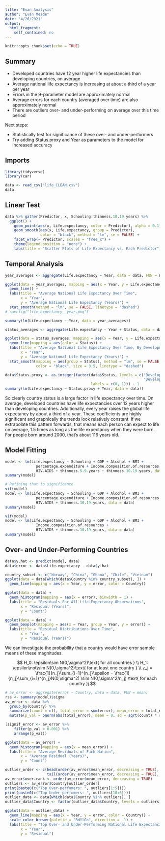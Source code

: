 ```yaml
---
title: "Evan Analysis"
author: "Evan Meade"
date: "4/26/2021"
output:
  html_fragment:
    self_contained: no
---
```


```r
knitr::opts_chunk$set(echo = TRUE)
```

## Summary

* Developed countries have 12 year higher life expectancies than developing countries, on average
* Average national life expectancy is increasing at about a third of a year per year 
* Errors in the 9-parameter model are approximately normal
* Average errors for each country (averaged over time) are also approximately normal
* There are outliers over- and under-performing on average over this time period

Next steps:

* Statistically test for significance of these over- and under-performers
* Try adding Status.proxy and Year as parameters to the model for increased accuracy

## Imports

```r
library(tidyverse)
library(car)

data <- read_csv("life_CLEAN.csv")
data
```

## Linear Test

```r
data %>% gather(Predictor, x, Schooling:thinness.10.19.years) %>%
  ggplot() +
    geom_point(aes(x, Life.expectancy, color = Predictor), alpha = 0.1) +
    geom_smooth(aes(x, Life.expectancy, group = Predictor),
                color = "black", method = "lm", se = FALSE) +
    facet_wrap(~ Predictor, scales = "free_x") +
    theme(legend.position = "none") +
    labs(title = "Scatter Plots of Life Expectancy vs. Each Predictor")
```

## Temporal Analysis

```r
year_averages <- aggregate(Life.expectancy ~ Year, data = data, FUN = mean)

ggplot(data = year_averages, mapping = aes(x = Year, y = Life.expectancy)) +
  geom_line() +
  labs(title = "Average National Life Expectancy Over Time",
       x = "Year",
       y = "Average National Life Expectancy (Years)") +
  stat_smooth(method = "lm", se = FALSE, linetype = "dashed")
# savefig("life_expectancy__year.png")

summary(lm(Life.expectancy ~ Year, data = year_averages))
```

```r
status_averages <- aggregate(Life.expectancy ~ Year + Status, data = data, FUN = mean)

ggplot(data = status_averages, mapping = aes(x = Year, y = Life.expectancy)) +
  geom_line(mapping = aes(color = Status)) +
  labs(title = "Average National Life Expectancy Over Time, By Development Status",
       x = "Year",
       y = "Average National Life Expectancy (Years)") +
  stat_smooth(mapping = aes(group = Status), method = "lm", se = FALSE,
              color = "black", size = 0.5, linetype = "dashed")
```

```r
data$Status.proxy <- as.integer(factor(data$Status, levels = c("Developing",
                                                               "Developed"),
                                       labels = c(0, 1))) - 1
summary(lm(Life.expectancy ~ Status.proxy + Year, data = data))
```

So clearly country status is a large factor in life expectancy over time. On average, developed countries have life expectancies over 12 years higher than developing countries. Additionally, every year raises the global life expectancy by about a third of a year. These coefficients are highly significant and graphically the trends look relatively constant. If we extrapolate this pattern forwards, that means each person can expect to life on average, 1.5 times as long as the life expectancy when they were born. For people born around 2000, that's about 116 years old.

## Model Fitting

```r
model <- lm(Life.expectancy ~ Schooling + GDP + Alcohol + BMI +
              percentage.expenditure + Income.composition.of.resources +
              HIV.AIDS + thinness.5.9.years + thinness.10.19.years, data = data)
summary(model)

# Refining that to significance
vif(model)
model <- lm(Life.expectancy ~ Schooling + GDP + Alcohol + BMI +
              percentage.expenditure + Income.composition.of.resources +
              HIV.AIDS + thinness.10.19.years, data = data)
summary(model)

vif(model)
model <- lm(Life.expectancy ~ Schooling + GDP + Alcohol + BMI +
              Income.composition.of.resources +
              HIV.AIDS + thinness.10.19.years, data = data)
summary(model)
```

## Over- and Under-Performing Countries

```r
data$y.hat <- predict(model, data)
data$error <- data$Life.expectancy - data$y.hat

country_subset <- c("Norway", "China", "Ghana", "Chile", "Vietnam")
ggplot(data = data[which(data$Country %in% country_subset), ]) +
  geom_line(mapping = aes(x = Year, y = error, color = Country))
```

```r
ggplot(data = data) +
  geom_histogram(mapping = aes(x = error), binwidth = 1) +
  labs(title = "Residuals For All Life Expectancy Observations",
       x = "Residual (Years)",
       y = "Count")

ggplot(data = data) +
  geom_boxplot(mapping = aes(x = Year, group = Year, y = error)) +
  labs(title = "Residual Distributions Over Time",
       x = "Year",
       y = "Residual (Years)")
```

We can investigate the probability that a country would have error sample means of these magnitudes.

$$
H_0: \epsilon\sim N(0,\sigma^2)\text{ for all countries }
\\
H_1: \epsilon\not\sim N(0,\sigma^2)\text{ for at least one country }
\\
z_j = \frac{1}{n_j}\sum_{i=1}^{n_j}\epsilon = \frac{1}{n_j}\sum_{i=1}^{n_j}N(0,\sigma^2) \sim N(0,\sigma^2/n_j) \text{ for each country }j
$$

```r
# av_error <- aggregate(error ~ Country, data = data, FUN = mean)
rse <- summary(model)$sigma
av_error <- data %>%
  group_by(Country) %>%
  summarize(count = n(), total_error = sum(error), mean_error = total_error / count) %>%
  mutate(p_val = pnorm(abs(total_error), mean = 0, sd = sqrt(count) * rse, lower.tail = FALSE))

(signif_error <- av_error %>%
    filter(p_val < 0.001) %>%
    arrange(p_val))

ggplot(data = av_error) +
  geom_histogram(mapping = aes(x = mean_error)) +
  labs(title = "Average Residuals of Each Nation",
       x = "Average Residual (Years)",
       y = "Count")
```

```r
outlier_order <- c(head(order(av_error$mean_error, decreasing = TRUE), 5),
                   tail(order(av_error$mean_error, decreasing = TRUE), 5))
av_error$over.rank <- order(av_error$mean_error, decreasing = TRUE)
outliers <- av_error$Country[outlier_order]
print(paste0(c("Top Over-perfomers: ", outliers[1:5])))
print(paste0(c("Top Under-perfomers: ", outliers[10:6])))
outlier_data <- data[which(data$Country %in% outliers), ]
outlier_data$Country <- factor(outlier_data$Country, levels = outliers)

ggplot(data = outlier_data) +
  geom_line(mapping = aes(x = Year, y = error, color = Country)) +
  scale_color_brewer(palette = "RdYlGn", direction = -1) +
  labs(title = "Top Over- and Under-Performing National Life Expectancies",
       x = "Year",
       y = "Residual")
```

```r

```








